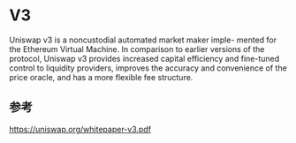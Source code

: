 # V3
Uniswap v3 is a noncustodial automated market maker imple-
mented for the Ethereum Virtual Machine. In comparison to earlier
versions of the protocol, Uniswap v3 provides increased capital
efficiency and fine-tuned control to liquidity providers, improves
the accuracy and convenience of the price oracle, and has a more
flexible fee structure.

## 参考

https://uniswap.org/whitepaper-v3.pdf